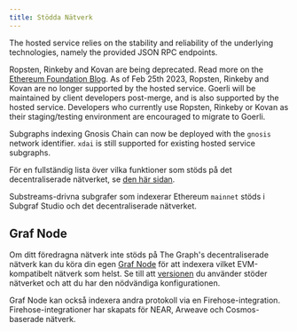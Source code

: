 ```yaml
---
title: Stödda Nätverk
---
```




<SupportedNetworksTable networks={props.networks} />

The hosted service relies on the stability and reliability of the underlying technologies, namely the provided JSON RPC endpoints.

Ropsten, Rinkeby and Kovan are being deprecated. Read more on the [Ethereum Foundation Blog](https://blog.ethereum.org/2022/06/21/testnet-deprecation). As of Feb 25th 2023, Ropsten, Rinkeby and Kovan are no longer supported by the hosted service. Goerli will be maintained by client developers post-merge, and is also supported by the hosted service. Developers who currently use Ropsten, Rinkeby or Kovan as their staging/testing environment are encouraged to migrate to Goerli.

Subgraphs indexing Gnosis Chain can now be deployed with the `gnosis` network identifier. `xdai` is still supported for existing hosted service subgraphs.

För en fullständig lista över vilka funktioner som stöds på det decentraliserade nätverket, se [den här sidan](https://github.com/graphprotocol/indexer/blob/main/docs/feature-support-matrix.md).

Substreams-drivna subgrafer som indexerar Ethereum `mainnet` stöds i Subgraf Studio och det decentraliserade nätverket.

## Graf Node

Om ditt föredragna nätverk inte stöds på The Graph's decentraliserade nätverk kan du köra din egen [Graf Node](https://github.com/graphprotocol/graph-node) för att indexera vilket EVM-kompatibelt nätverk som helst. Se till att [versionen](https://github.com/graphprotocol/graph-node/releases) du använder stöder nätverket och att du har den nödvändiga konfigurationen.

Graf Node kan också indexera andra protokoll via en Firehose-integration. Firehose-integrationer har skapats för NEAR, Arweave och Cosmos-baserade nätverk.

